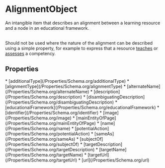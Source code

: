   
# AlignmentObject

An intangible item that describes an alignment between a learning resource and a node in an educational framework.<br/><br/>

Should not be used where the nature of the alignment can be described using a simple property, for example to express that a resource <a class="localLink" href="/teaches">teaches</a> or <a class="localLink" href="/assesses">assesses</a> a competency.

## Properties

<Grid>
* [additionalType](/Properties/Schema.org/additionalType)
* [alignmentType](/Properties/Schema.org/alignmentType)
* [alternateName](/Properties/Schema.org/alternateName)
* [description](/Properties/Schema.org/description)
* [disambiguatingDescription](/Properties/Schema.org/disambiguatingDescription)
* [educationalFramework](/Properties/Schema.org/educationalFramework)
* [identifier](/Properties/Schema.org/identifier)
* [image](/Properties/Schema.org/image)
* [mainEntityOfPage](/Properties/Schema.org/mainEntityOfPage)
* [name](/Properties/Schema.org/name)
* [potentialAction](/Properties/Schema.org/potentialAction)
* [sameAs](/Properties/Schema.org/sameAs)
* [subjectOf](/Properties/Schema.org/subjectOf)
* [targetDescription](/Properties/Schema.org/targetDescription)
* [targetName](/Properties/Schema.org/targetName)
* [targetUrl](/Properties/Schema.org/targetUrl)
* [url](/Properties/Schema.org/url)
</Grid>

